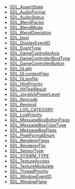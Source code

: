 <!-- BEGIN CATEGORY LIST -->
* [[SDL_AssertState]]
* [[SDL_AudioFormat]]
* [[SDL_AudioStatus]]
* [[SDL_BlendFactor]]
* [[SDL_BlendMode]]
* [[SDL_BlendOperation]]
* [[SDL_bool]]
* [[SDL_DisplayEventID]]
* [[SDL_EventType]]
* [[SDL_GameControllerAxis]]
* [[SDL_GameControllerBindType]]
* [[SDL_GameControllerButton]]
* [[SDL_GLattr]]
* [[SDL_GLcontextFlag]]
* [[SDL_GLprofile]]
* [[SDL_HintPriority]]
* [[SDL_HitTestResult]]
* [[SDL_JoystickPowerLevel]]
* [[SDL_Keycode]]
* [[SDL_Keymod]]
* [[SDL_LOG_CATEGORY]]
* [[SDL_LogPriority]]
* [[SDL_MessageBoxButtonFlags]]
* [[SDL_MessageBoxColorType]]
* [[SDL_MessageBoxFlags]]
* [[SDL_PixelFormatEnum]]
* [[SDL_RendererFlags]]
* [[SDL_RendererFlip]]
* [[SDL_SensorType]]
* [[SDL_SYSWM_TYPE]]
* [[SDL_TextureAccess]]
* [[SDL_TextureModulate]]
* [[SDL_ThreadPriority]]
* [[SDL_WindowEventID]]
* [[SDL_WindowFlags]]
<!-- END CATEGORY LIST -->
